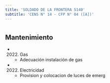 ```yaml
---
title: 'SOLDADO DE LA FRONTERA 5140'
subtitle: 'CENS N° 14 - CFP N° 04 ([A])'
---
```


#


## Mantenimiento

*  (2022) Gas 
    + Adecuación instalación de gas

*  (2022) Electricidad 
    + Provision y colocacion de luces de emerg



